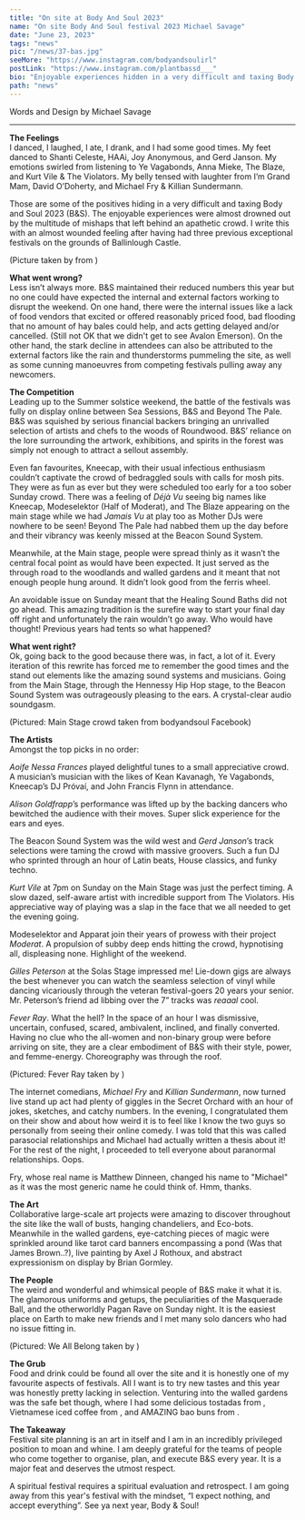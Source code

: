 ---
title: "On site at Body And Soul 2023"
name: "On site Body And Soul festival 2023 Michael Savage"
date: "June 23, 2023"
tags: "news"
pic: "/news/37-bas.jpg"
seeMore: "https://www.instagram.com/bodyandsoulirl"
postLink: "https://www.instagram.com/plantbassd___"
bio: "Enjoyable experiences hidden in a very difficult and taxing Body and Soul 2023"
path: "news"
---

<p className="smallText">Words and Design by Michael Savage</p>

<hr />

**The Feelings**  
I danced, I laughed, I ate, I drank, and I had some good times. My feet danced to Shanti Celeste, HAAi, Joy Anonymous, and Gerd Janson. My emotions swirled from listening to Ye Vagabonds, Anna Mieke, The Blaze, and Kurt Vile & The Violators. My belly tensed with laughter from I’m Grand Mam, David O’Doherty, and Michael Fry & Killian Sundermann.

Those are some of the positives hiding in a very difficult and taxing Body and Soul 2023 (B&S). The enjoyable experiences were almost drowned out by the multitude of mishaps that left behind an apathetic crowd. I write this with an almost wounded feeling after having had three previous exceptional festivals on the grounds of Ballinlough Castle.

<Picture src="/news/37-raining.jpg" alt="two girls in rain" size={1200} />
(Picture taken by <HoverLink
  url="https://www.instagram.com/gerbinhopower/"
  name="@gerbinhopower"
  external
/> from <HoverLink
  url="https://www.instagram.com/kellsphotographyclub/"
  name="@kellsphotographyclub"
  external
/> )

**What went wrong?**  
Less isn’t always more. B&S maintained their reduced numbers this year but no one could have expected the internal and external factors working to disrupt the weekend. On one hand, there were the internal issues like a lack of food vendors that excited or offered reasonably priced food, bad flooding that no amount of hay bales could help, and acts getting delayed and/or cancelled. (Still not OK that we didn't get to see Avalon Emerson). On the other hand, the stark decline in attendees can also be attributed to the external factors like the rain and thunderstorms pummeling the site, as well as some cunning manoeuvres from competing festivals pulling away any newcomers.

**The Competition**  
Leading up to the Summer solstice weekend, the battle of the festivals was fully on display online between Sea Sessions, B&S and Beyond The Pale. B&S was squished by serious financial backers bringing an unrivalled selection of artists and chefs to the woods of Roundwood. B&S’ reliance on the lore surrounding the artwork, exhibitions, and spirits in the forest was simply not enough to attract a sellout assembly.

Even fan favourites, Kneecap, with their usual infectious enthusiasm couldn’t captivate the crowd of bedraggled souls with calls for mosh pits. They were as fun as ever but they were scheduled too early for a too sober Sunday crowd. There was a feeling of _Déjà Vu_ seeing big names like Kneecap, Modeselektor (Half of Moderat), and The Blaze appearing on the main stage while we had _Jamais Vu_ at play too as Mother DJs were nowhere to be seen! Beyond The Pale had nabbed them up the day before and their vibrancy was keenly missed at the Beacon Sound System.

Meanwhile, at the Main stage, people were spread thinly as it wasn’t the central focal point as would have been expected. It just served as the through road to the woodlands and walled gardens and it meant that not enough people hung around. It didn’t look good from the ferris wheel.

An avoidable issue on Sunday meant that the Healing Sound Baths did not go ahead. This amazing tradition is the surefire way to start your final day off right and unfortunately the rain wouldn’t go away. Who would have thought! Previous years had tents so what happened?

**What went right?**  
Ok, going back to the good because there was, in fact, a lot of it. Every iteration of this rewrite has forced me to remember the good times and the stand out elements like the amazing sound systems and musicians. Going from the Main Stage, through the Hennessy Hip Hop stage, to the Beacon Sound System was outrageously pleasing to the ears. A crystal-clear audio soundgasm.

<Picture src="/news/37-crowd.jpg" alt="Main Stage crowd taken from odyandsoul" size={1200} />
(Pictured: Main Stage crowd taken from bodyandsoul Facebook)

**The Artists**  
Amongst the top picks in no order:

_Aoife Nessa Frances_ played delightful tunes to a small appreciative crowd. A musician’s musician with the likes of Kean Kavanagh, Ye Vagabonds, Kneecap’s DJ Próvaí, and John Francis Flynn in attendance.

_Alison Goldfrapp_’s performance was lifted up by the backing dancers who bewitched the audience with their moves. Super slick experience for the ears and eyes.

The Beacon Sound System was the wild west and _Gerd Janson_’s track selections were taming the crowd with massive groovers. Such a fun DJ who sprinted through an hour of Latin beats, House classics, and funky techno.

_Kurt Vile_ at 7pm on Sunday on the Main Stage was just the perfect timing. A slow dazed, self-aware artist with incredible support from The Violators. His appreciative way of playing was a slap in the face that we all needed to get the evening going.

Modeselektor and Apparat join their years of prowess with their project _Moderat_. A propulsion of subby deep ends hitting the crowd, hypnotising all, displeasing none. Highlight of the weekend.

_Gilles Peterson_ at the Solas Stage impressed me! Lie-down gigs are always the best whenever you can watch the seamless selection of vinyl while dancing vicariously through the veteran festival-goers 20 years your senior. Mr. Peterson’s friend ad libbing over the 7” tracks was _reaaal_ cool.

_Fever Ray_. What the hell? In the space of an hour I was dismissive, uncertain, confused, scared, ambivalent, inclined, and finally converted. Having no clue who the all-women and non-binary group were before arriving on site, they are a clear embodiment of B&S with their style, power, and femme-energy. Choreography was through the roof.

<Picture src="/news/37-fever-ray.jpg" alt="Fever Ray trio" size={1200} />
(Pictured: Fever Ray taken by <HoverLink
  url="https://www.instagram.com/cianlookalive/"
  name="@cianlookalive"
  external
/> )

The internet comedians, _Michael Fry_ and _Killian Sundermann_, now turned live stand up act had plenty of giggles in the Secret Orchard with an hour of jokes, sketches, and catchy numbers. In the evening, I congratulated them on their show and about how weird it is to feel like I know the two guys so personally from seeing their online comedy. I was told that this was called parasocial relationships and Michael had actually written a thesis about it! For the rest of the night, I proceeded to tell everyone about paranormal relationships. Oops.

Fry, whose real name is Matthew Dinneen, changed his name to "Michael" as it was the most generic name he could think of. Hmm, thanks.

**The Art**  
Collaborative large-scale art projects were amazing to discover throughout the site like the wall of busts, hanging chandeliers, and Eco-bots. Meanwhile in the walled gardens, eye-catching pieces of magic were sprinkled around like tarot card banners encompassing a pond (Was that James Brown..?), live painting by Axel J Rothoux, and abstract expressionism on display by Brian Gormley.

**The People**  
The weird and wonderful and whimsical people of B&S make it what it is. The glamorous uniforms and getups, the peculiarities of the Masquerade Ball, and the otherworldly Pagan Rave on Sunday night. It is the easiest place on Earth to make new friends and I met many solo dancers who had no issue fitting in.

<Picture src="/news/37-we-all-belong.jpg" alt="we all belong art banner" size={1200} />
(Pictured: We All Belong taken by <HoverLink
  url="https://www.instagram.com/s0phief0rd/"
  name="@s0phief0rd"
  external
/>
)

**The Grub**  
Food and drink could be found all over the site and it is honestly one of my favourite aspects of festivals. All I want is to try new tastes and this year was honestly pretty lacking in selection. Venturing into the walled gardens was the safe bet though, where I had some delicious tostadas from <HoverLink url="https://www.instagram.com/ixca.ie/" name="@ixca.ie" external />, Vietnamese iced coffee from <HoverLink url="https://www.instagram.com/happyvalleycoffeebox/" name="@happyvalleycoffeebox" external />, and AMAZING bao buns from <HoverLink url="https://www.instagram.com/meimei_dublin/" name="@meimei_dublin" external />.

**The Takeaway**  
Festival site planning is an art in itself and I am in an incredibly privileged position to moan and whine. I am deeply grateful for the teams of people who come together to organise, plan, and execute B&S every year. It is a major feat and deserves the utmost respect.

A spiritual festival requires a spiritual evaluation and retrospect. I am going away from this year's festival with the mindset, “I expect nothing, and accept everything”. See ya next year, Body & Soul!
